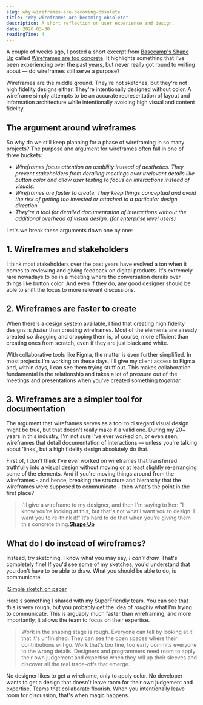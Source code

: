 ```yaml
---
slug: why-wireframes-are-becoming-obsolete
title: "Why wireframes are becoming obsolete"
description: A short reflection on user experience and design.
date: 2020-03-30
readingTime: 4
---
```


A couple of weeks ago, I posted a short excerpt from <a href="https://basecamp.com/shapeup">Basecamp's Shape Up</a> called <a href="/wireframes-too-concrete/">Wireframes are too concrete</a>. It highlights something that I've been experiencing over the past years, but never really got round to writing about — do wireframes still serve a purpose?

Wireframes are the middle ground. They're not sketches, but they're not high fidelity designs either. They're intentionally designed without color. A wireframe simply attempts to be an accurate representation of layout and information architecture while intentionally avoiding high visual and content fidelity.

## The argument around wireframes

So why do we still keep planning for a phase of wireframing in so many projects? The purpose and argument for wireframes often fall in one of three buckets:

- _Wireframes focus attention on usability instead of aesthetics. They prevent stakeholders from derailing meetings over irrelevant details like button color and allow user testing to focus on interactions instead of visuals._
- _Wireframes are faster to create. They keep things conceptual and avoid the risk of getting too invested or attached to a particular design direction._
- _They're a tool for detailed documentation of interactions without the additional overhead of visual design. (for enterprise level users)_

Let's we break these arguments down one by one:

## 1. Wireframes and stakeholders

I think most stakeholders over the past years have evolved a ton when it comes to reviewing and giving feedback on digital products. It's extremely rare nowadays to be in a meeting where the conversation derails over things like button color. And even if they do, any good designer should be able to shift the focus to more relevant discussions.

## 2. Wireframes are faster to create

When there's a design system available, I find that creating high fidelity designs is _faster_ than creating wireframes. Most of the elements are already created so dragging and dropping them is, of course, more efficient than creating ones from scratch, even if they are just black and white.

With collaborative tools like Figma, the matter is even further simplified. In most projects I'm working on these days, I'll give my client access to Figma and, within days, I can see them trying stuff out. This makes collaboration fundamental in the relationship and takes a lot of pressure out of the meetings and presentations when you've created something _together_.

## 3. Wireframes are a simpler tool for documentation

The argument that wireframes serves as a tool to disregard visual design might be true, but that doesn't really make it a valid one. During my 20+ years in this industry, I'm not sure I've ever worked on, or even seen, wireframes that detail documentation of interactions — unless you're talking about 'links', but a high fidelity design absolutely do that.

First of, I don't think I've ever worked on wireframes that transferred truthfully into a visual design without moving or at least slightly re-arranging some of the elements. And if you're moving things around from the wireframes - and hence, breaking the structure and hierarchy that the wireframes were supposed to communicate - then what's the point in the first place?

> I'll give a wireframe to my designer, and then I'm saying to her: "I know you're looking at this, but that's not what I want you to design. I want you to re-think it!" It's hard to do that when you're giving them this concrete thing.**<a href="https://basecamp.com/shapeup/1.1-chapter-02#wireframes-are-too-concrete">Shape Up</a>**

## What do I do instead of wireframes?

Instead, try sketching. I know what you may say, _I can't draw._ That's completely fine! If you'd see some of my sketches, you'd understand that you don't have to be able to draw. What you should be able to do, is communicate.

!<a href="/images/articles/sketch.webp">Simple sketch on paper</a>

Here's something I shared with my SuperFriendly team. You can see that this is very rough, but you probably get the idea of _roughly_ what I'm trying to communicate. This is arguably much faster than wireframing, and more importantly, it allows the team to focus on their expertise.

> Work in the shaping stage is rough. Everyone can tell by looking at it that it's unfinished. They can see the open spaces where their contributions will go. Work that's too fine, too early commits everyone to the wrong details. Designers and programmers need room to apply their own judgement and expertise when they roll up their sleeves and discover all the real trade-offs that emerge.

No designer likes to get a wireframe, only to apply color. No developer wants to get a design that doesn't leave room for their own judgement and expertise. Teams that collaborate flourish. When you intentionally leave room for discussion, that's when magic happens.